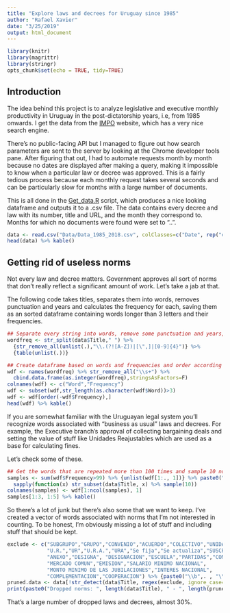```yaml
---
title: "Explore laws and decrees for Uruguay since 1985"
author: "Rafael Xavier"
date: "3/25/2019"
output: html_document
---
```


```r
library(knitr)
library(magrittr)
library(stringr)
opts_chunk$set(echo = TRUE, tidy=TRUE)
```

## Introduction

The idea behind this project is to analyze legislative and executive monthly productivity in Uruguay in the post-dictatorship years, i.e, from 1985 onwards. I get the data from the [IMPO](https://www.impo.com.uy/cgi-bin/bases/consultaBasesBS.cgi?tipoServicio=3) website, which has a very nice search engine.

There's no public-facing API but I managed to figure out how search parameters are sent to the server by looking at the Chrome developer tools pane. After figuring that out, I had to automate requests month by month because no dates are displayed after making a query, making it impossible to know when a particular law or decree was approved. This is a fairly tedious process because each monthly request takes several seconds and can be particularly slow for months with a large number of documents.

This is all done in the [Get_data.R](https://github.com/rmxavier/volnormativo/blob/IMPO/Get_data.R) script, which produces a nice looking dataframe and outputs it to a .csv file. The data contains every decree and law with its number, title and URL, and the month they correspond to. Months for which no documents were found were set to "..".

```r
data <- read.csv("Data/Data_1985_2018.csv", colClasses=c("Date", rep("character", 5)))
head(data) %>% kable()
```

## Getting rid of useless norms

Not every law and decree matters. Government approves all sort of norms that don't really reflect a significant amount of work. Let's take a jab at that.

The following code takes titles, separates them into words, removes punctuation and years and calculates the frequency for each, saving them as an sorted dataframe containing words longer than 3 letters and their frequencies.

```r
## Separate every string into words, remove some punctuation and years, calculate frequency
wordfreq <- str_split(data$Title," ") %>% 
  {str_remove_all(unlist(.),"\\.(?![A-Z])|[\",]|[0-9]{4}")} %>%
  {table(unlist(.))}

## Create dataframe based on words and frequencies and order according to frequency
wdf <- names(wordfreq) %>% str_remove_all("\\s+") %>%
  cbind.data.frame(as.integer(wordfreq),stringsAsFactors=F) 
colnames(wdf) <- c("Word","Frequency")
wdf <- subset(wdf,str_length(as.character(wdf$Word))>3)
wdf <- wdf[order(-wdf$Frequency),]
head(wdf) %>% kable()
```

If you are somewhat familiar with the Uruguayan legal system you'll recognize words associated with "business as usual" laws and decrees. For example, the Executive branch's approval of collecting bargaining deals and setting the value of stuff like Unidades Reajustables which are used as a base for calculating fines.

Let's check some of these.

```r
## Get the words that are repeated more than 100 times and sample 10 norms that match each
samples <- sum(wdf$Frequency>99) %>% {unlist(wdf[1:., 1])} %>% paste0("\\b", ., "\\b") %>% 
  sapply(function(x) str_subset(data$Title, x) %>% sample(10))
colnames(samples) <- wdf[1:ncol(samples), 1]
samples[1:3, 1:5] %>% kable()
```

So there's a lot of junk but there's also some that we want to keep. I've created a vector of words associated with norms that I'm not interested in counting. To be honest, I'm obviously missing a lot of stuff and including stuff that should be kept.

```r
exclude <- c("SUBGRUPO","GRUPO","CONVENIO","ACUERDO","COLECTIVO","UNIDAD REAJUSTABLE",
             "U.R.","UR","U.R.A.","URA","Se fija","Se actualiza","SUSCRITO",
             "ANEXO","DESIGNA", "DESIGNACION","ESCUELA","PARTIDAS","COMISION", "MERCOSUR",
             "MERCADO COMUN","EMISION","SALARIO MINIMO NACIONAL",
             "MONTO MINIMO DE LAS JUBILACIONES","INTERES NACIONAL",
             "COMPLEMENTACION","COOPERACION") %>% {paste0("\\b",. , "\\b", collapse="|")}
pruned.data <- data[!str_detect(data$Title, regex(exclude, ignore_case=TRUE)), ]
print(paste0("Dropped norms: ", length(data$Title), " - ", length(pruned.data$Title), " = ", length(data$Title)-length(pruned.data$Title)))
```

That's a large number of dropped laws and decrees, almost 30%.
